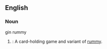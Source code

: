 ==English==

===Noun===
;gin rummy
#{{cattag|Card games}}: A card-holding game and variant of [[rummy]].
